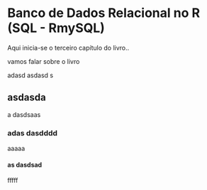# Banco de Dados Relacional no R (SQL - RmySQL) {#sql}

Aqui inicia-se o terceiro capítulo do livro..

vamos falar sobre o livro



adasd asdasd s



## asdasda

a dasdsaas

### adas dasdddd

aaaaa


#### as dasdsad 

fffff